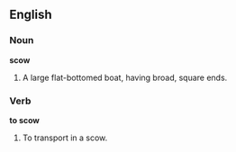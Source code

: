 ==English==

===Noun===

'''scow'''

#A large flat-bottomed boat, having broad, square ends.

===Verb===

'''to scow'''

#To transport in a scow.